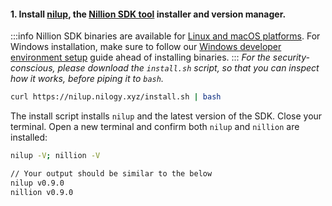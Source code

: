 #### 1. Install [nilup](/nilup), the [Nillion SDK tool](/nillion-sdk-and-tools#nillion-sdk-tools) installer and version manager.

:::info
Nillion SDK binaries are available for [Linux and macOS platforms](/limitations#platforms). For Windows installation, make sure to follow our [Windows developer environment setup](/installation#windows-guide) guide ahead of installing binaries.
:::
_For the security-conscious, please download the `install.sh` script, so that you can inspect how
it works, before piping it to `bash`._

```bash
curl https://nilup.nilogy.xyz/install.sh | bash
```

The install script installs `nilup` and the latest version of the SDK. Close your terminal. Open a
new terminal and confirm both `nilup` and `nillion` are installed:

```bash
nilup -V; nillion -V

// Your output should be similar to the below
nilup v0.9.0
nillion v0.9.0
```
